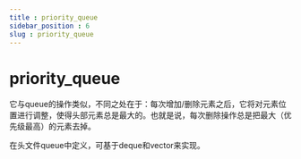 ```yaml
---
title : priority_queue
sidebar_position : 6
slug : priority_queue
---
```

# priority_queue
它与queue的操作类似，不同之处在于：每次增加/删除元素之后，它将对元素位置进行调整，使得头部元素总是最大的。也就是说，每次删除操作总是把最大（优先级最高）的元素去掉。

在头文件queue中定义，可基于deque和vector来实现。